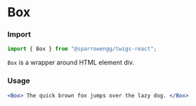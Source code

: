 # Box

### Import

```jsx
import { Box } from "@sparrowengg/twigs-react";
```

`Box` is a wrapper around HTML element div.

### Usage 
```jsx live
<Box> The quick brown fox jumps over the lazy dog. </Box>
```